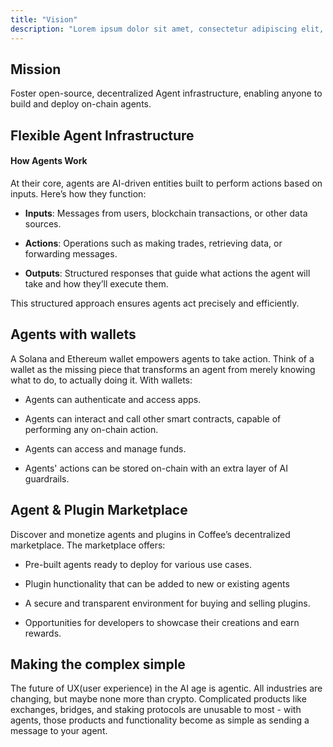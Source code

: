 ```yaml
---
title: "Vision"
description: "Lorem ipsum dolor sit amet, consectetur adipiscing elit, sed do eiusmod tempor incididunt ut labore et dolore magna aliqua. Ut enim ad minim veniam, quis nostrud exercitation ullamco laboris nisi ut aliquip ex ea commodo consequat. Duis aute irure dolor in reprehenderit in voluptate velit esse cillum dolore eu fugiat nulla pariatur. Excepteur sint occaecat cupidatat non proident, sunt in culpa qui officia deserunt mollit anim id est laborum."
---
```


## Mission

<Info>
  Foster open-source, decentralized Agent infrastructure, enabling anyone to build and deploy on-chain agents.
</Info>

## Flexible Agent Infrastructure

#### How Agents Work

At their core, agents are AI-driven entities built to perform actions based on inputs. Here’s how they function:

* **Inputs**: Messages from users, blockchain transactions, or other data sources.

* **Actions**: Operations such as making trades, retrieving data, or forwarding messages.

* **Outputs**: Structured responses that guide what actions the agent will take and how they’ll execute them.

This structured approach ensures agents act precisely and efficiently.

## Agents with wallets

A Solana and Ethereum wallet empowers agents to take action. Think of a wallet as the missing piece that transforms an agent from merely knowing what to do, to actually doing it. With wallets:

* Agents can authenticate and access apps.

* Agents can interact and call other smart contracts, capable of performing any on-chain action.

* Agents can access and manage funds.

* Agents' actions can be stored on-chain with an extra layer of AI guardrails.

## Agent & Plugin Marketplace

Discover and monetize agents and plugins in Coffee’s decentralized marketplace. The marketplace offers:

* Pre-built agents ready to deploy for various use cases.

* Plugin hunctionality that can be added to new or existing agents

* A secure and transparent environment for buying and selling plugins.

* Opportunities for developers to showcase their creations and earn rewards.

## Making the complex simple

The future of UX(user experience) in the AI age is agentic. All industries are changing, but maybe none more than crypto. Complicated products like exchanges, bridges, and staking protocols are unusable to most - with agents, those products and functionality become as simple as sending a message to your agent.